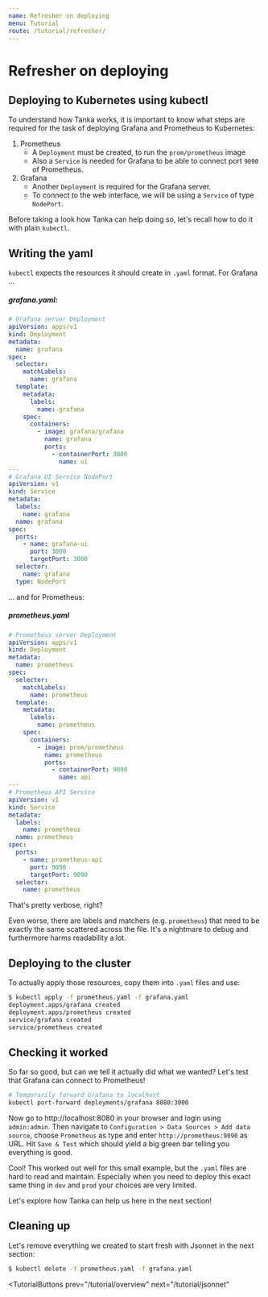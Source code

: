 ```yaml
---
name: Refresher on deploying
menu: Tutorial
route: /tutorial/refresher/
---
```


# Refresher on deploying

## Deploying to Kubernetes using kubectl

To understand how Tanka works, it is important to know what steps are required
for the task of deploying Grafana and Prometheus to Kubernetes:

1. Prometheus
   - A `Deployment` must be created, to run the `prom/prometheus` image
   - Also a `Service` is needed for Grafana to be able to connect port `9090` of
     Prometheus.
2. Grafana
   - Another `Deployment` is required for the Grafana server.
   - To connect to the web interface, we will be using a `Service` of type
   `NodePort`.

Before taking a look how Tanka can help doing so, let's recall how to do it with
plain `kubectl`.

## Writing the yaml

`kubectl` expects the resources it should create in `.yaml` format. For Grafana
...

##### grafana.yaml:

```yaml
# Grafana server Deployment
apiVersion: apps/v1
kind: Deployment
metadata:
  name: grafana
spec:
  selector:
    matchLabels:
      name: grafana
  template:
    metadata:
      labels:
        name: grafana
    spec:
      containers:
        - image: grafana/grafana
          name: grafana
          ports:
            - containerPort: 3000
              name: ui
---
# Grafana UI Service NodePort
apiVersion: v1
kind: Service
metadata:
  labels:
    name: grafana
  name: grafana
spec:
  ports:
    - name: grafana-ui
      port: 3000
      targetPort: 3000
  selector:
    name: grafana
  type: NodePort
```

... and for Prometheus:

##### prometheus.yaml

```yaml
# Prometheus server Deployment
apiVersion: apps/v1
kind: Deployment
metadata:
  name: prometheus
spec:
  selector:
    matchLabels:
      name: prometheus
  template:
    metadata:
      labels:
        name: prometheus
    spec:
      containers:
        - image: prom/prometheus
          name: prometheus
          ports:
            - containerPort: 9090
              name: api
---
# Prometheus API Service
apiVersion: v1
kind: Service
metadata:
  labels:
    name: prometheus
  name: prometheus
spec:
  ports:
    - name: prometheus-api
      port: 9090
      targetPort: 9090
  selector:
    name: prometheus
```

That's pretty verbose, right?

Even worse, there are labels and matchers (e.g. `prometheus`) that need to be
exactly the same scattered across the file. It's a nightmare to debug and
furthermore harms readability a lot.

## Deploying to the cluster

To actually apply those resources, copy them into `.yaml` files and use:

```bash
$ kubectl apply -f prometheus.yaml -f grafana.yaml
deployment.apps/grafana created
deployment.apps/prometheus created
service/grafana created
service/prometheus created
```

## Checking it worked

So far so good, but can we tell it actually did what we wanted? Let's test that
Grafana can connect to Prometheus!

```bash
# Temporarily forward Grafana to localhost
kubectl port-forward deployments/grafana 8080:3000
```

Now go to http://localhost:8080 in your browser and login using `admin:admin`.
Then navigate to `Configuration > Data Sources > Add data source`, choose
`Prometheus` as type and enter `http://prometheus:9090` as URL. Hit
`Save & Test` which should yield a big green bar telling you everything is good.

Cool! This worked out well for this small example, but the `.yaml` files are
hard to read and maintain. Especially when you need to deploy this exact same
thing in `dev` and `prod` your choices are very limited.

Let's explore how Tanka can help us here in the next section!

## Cleaning up

Let's remove everything we created to start fresh with Jsonnet in the next section:

```bash
$ kubectl delete -f prometheus.yaml -f grafana.yaml
```


<TutorialButtons
  prev="/tutorial/overview"
  next="/tutorial/jsonnet"
></TutorialButtons>
